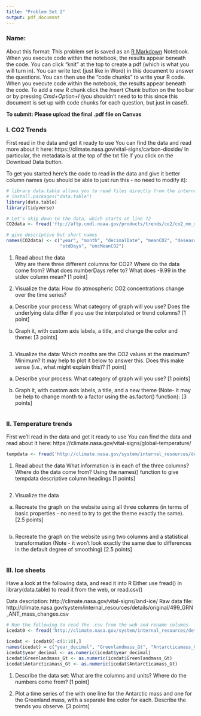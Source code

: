 ```yaml
---
title: "Problem Set 2"
output: pdf_document
---
```

### Name: 

About this format: This problem set is saved as an [R Markdown](http://rmarkdown.rstudio.com) Notebook. When you execute code within the notebook, the results appear beneath the code. You can click "knit" at the top to create a pdf (which is what you will turn in). You can write text (just like in Word) in this document to answer the questions. You can then use the "code chunks" to write your R code. When you execute code within the notebook, the results appear beneath the code. To add a new R chunk click the *Insert Chunk* button on the toolbar or by pressing *Cmd+Option+I* (you shouldn't need to to this since this document is set up with code chunks for each question, but just in case!).

**To submit: Please upload the final .pdf file on Canvas**


### I. CO2 Trends
First read in the data and get it ready to use
You can find the data and read more about it here: https://climate.nasa.gov/vital-signs/carbon-dioxide/
In particular, the metadata is at the top of the txt file if you click on the Download Data button.

To get you started here's the code to read in the data and give it better column names (you should be able to just run this - no need to modify it):

```r
# library data.table allows you to read files directly from the internet
# install.packages("data.table")
library(data.table)
library(tidyverse)

# Let's skip down to the data, which starts at line 72
CO2data <- fread('ftp://aftp.cmdl.noaa.gov/products/trends/co2/co2_mm_mlo.txt', skip = 71)

# give descriptive but short names
names(CO2data) <- c("year", "month", "decimalDate", "meanCO2", "deseasonalizedCO2", "numberDays",
                    "stdDays", "uncMeanCO2")

```


1. Read about the data   
Why are there three different columns for CO2? Where do the data come from? What does numberDays refer to? What does -9.99 in the stdev column mean? [1 point]


2. Visualize the data: How do atmospheric CO2 concentrations change over the time series? 

a. Describe your process: What category of graph will you use? Does the underlying data differ if you use the interpolated or trend columns? [1 point]



b. Graph it, with custom axis labels, a title, and change the color and theme:  [3 points]
```r


```


3. Visualize the data: Which months are the CO2 values at the maximum? Minimum? It may help to plot it below to answer this. Does this make sense (i.e., what might explain this)? [1 point]


a. Describe your process: What category of graph will you use?  [1 points]



b. Graph it, with custom axis labels, a title, and a new theme (Note- it may be help to change month to a factor using the as.factor() function):  [3 points]
```r


```


### II. Temperature trends
First we'll read in the data and get it ready to use
You can find the data and read about it here: https://climate.nasa.gov/vital-signs/global-temperature/

```r
tempdata <- fread('http://climate.nasa.gov/system/internal_resources/details/original/647_Global_Temperature_Data_File.txt')

```


1. Read about the data
What information is in each of the three columns? Where do the data come from? Using the names() function to give tempdata descriptive column headings [1 points]

```r


```

2. Visualize the data
a. Recreate the graph on the website using all three columns (in terms of basic properties - no need to try to get the theme exactly the same). [2.5 points]
```r


```


b. Recreate the graph on the website using two columns and a statistical transformation (Note - it won't look exactly the same due to differences in the default degree of smoothing) [2.5 points]
```r


```


### III. Ice sheets
Have a look at the following data, and read it into R 
Either use fread() in library(data.table) to read it from the web, or read.csv() 

Data description: http://climate.nasa.gov/vital-signs/land-ice/
Raw data file: http://climate.nasa.gov/system/internal_resources/details/original/499_GRN_ANT_mass_changes.csv
```r
# Run the following to read the .csv from the web and rename columns
icedat0 <- fread('http://climate.nasa.gov/system/internal_resources/details/original/499_GRN_ANT_mass_changes.csv')

icedat <- icedat0[-c(1:10),]
names(icedat) = c("year_decimal", "Greenlandmass_Gt", "Antarcticamass_Gt")
icedat$year_decimal <- as.numeric(icedat$year_decimal)
icedat$Greenlandmass_Gt <- as.numeric(icedat$Greenlandmass_Gt)
icedat$Antarcticamass_Gt <- as.numeric(icedat$Antarcticamass_Gt)
```


1. Describe the data set: What are the columns and units? Where do the numbers come from?  [1 point]



2. Plot a time series of the with one line for the Antarctic mass and one for the Greenland mass, with a separate line color for each. Describe the trends you observe. [3 points]

```r


```
